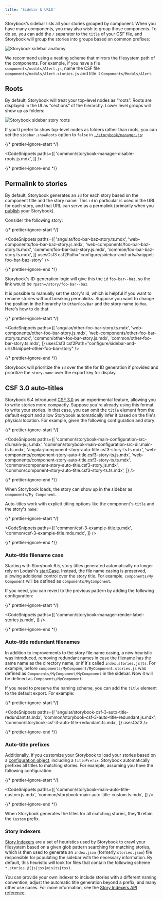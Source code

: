 ```yaml
---
title: 'Sidebar & URLS'
---
```


<YouTubeCallout id="zrdcCSTGo4A" title="How to Configure the Sidebar" />

Storybook’s sidebar lists all your stories grouped by component. When you have many components, you may also wish to group those components. To do so, you can add the `/` separator to the `title` of your CSF file, and Storybook will group the stories into groups based on common prefixes:

![Storybook sidebar anatomy](./sidebar-anatomy.png)

We recommend using a nesting scheme that mirrors the filesystem path of the components. For example, if you have a file `components/modals/Alert.js`, name the CSF file `components/modals/Alert.stories.js` and title it `Components/Modals/Alert`.

## Roots

By default, Storybook will treat your top-level nodes as “roots”. Roots are displayed in the UI as “sections” of the hierarchy. Lower level groups will show up as folders:

![Storybook sidebar story roots](./sidebar-roots.png)

If you’d prefer to show top-level nodes as folders rather than roots, you can set the `sidebar.showRoots` option to `false` in [`./storybook/manager.js`](./features-and-behavior.md):

{/* prettier-ignore-start */}

<CodeSnippets
  paths={[
    'common/storybook-manager-disable-roots.js.mdx',
  ]}
/>

{/* prettier-ignore-end */}

## Permalink to stories

By default, Storybook generates an `id` for each story based on the component title and the story name. This `id` in particular is used in the URL for each story, and that URL can serve as a permalink (primarily when you [publish](../sharing/publish-storybook.md) your Storybook).

Consider the following story:

{/* prettier-ignore-start */}

<CodeSnippets
  paths={[
    'angular/foo-bar-baz-story.ts.mdx',
    'web-components/foo-bar-baz-story.js.mdx',
    'web-components/foo-bar-baz-story.ts.mdx',
    'common/foo-bar-baz-story.js.mdx',
    'common/foo-bar-baz-story.ts.mdx',
  ]}
  usesCsf3
  csf2Path="configure/sidebar-and-urls#snippet-foo-bar-baz-story"
/>

{/* prettier-ignore-end */}

Storybook's ID-generation logic will give this the `id` `foo-bar--baz`, so the link would be `?path=/story/foo-bar--baz`.

It is possible to manually set the story's id, which is helpful if you want to rename stories without breaking permalinks. Suppose you want to change the position in the hierarchy to `OtherFoo/Bar` and the story name to `Moo`. Here's how to do that:

{/* prettier-ignore-start */}

<CodeSnippets
  paths={[
    'angular/other-foo-bar-story.ts.mdx',
    'web-components/other-foo-bar-story.js.mdx',
    'web-components/other-foo-bar-story.ts.mdx',
    'common/other-foo-bar-story.js.mdx',
    'common/other-foo-bar-story.ts.mdx',
  ]}
  usesCsf3
  csf2Path="configure/sidebar-and-urls#snippet-other-foo-bar-story"
/>

{/* prettier-ignore-end */}

Storybook will prioritize the `id` over the title for ID generation if provided and prioritize the `story.name` over the export key for display.

## CSF 3.0 auto-titles

Storybook 6.4 introduced [CSF 3.0](https://storybook.js.org/blog/component-story-format-3-0/) as an experimental feature, allowing you to write stories more compactly. Suppose you're already using this format to write your stories. In that case, you can omit the `title` element from the default export and allow Storybook automatically infer it based on the file's physical location. For example, given the following configuration and story:

{/* prettier-ignore-start */}

<CodeSnippets
  paths={[
    'common/storybook-main-configuration-src-dir.main-js.js.mdx',
    'common/storybook-main-configuration-src-dir.main-ts.ts.mdx',
    'angular/component-story-auto-title.csf3-story-ts.ts.mdx',
    'web-components/component-story-auto-title.csf3-story-ts.js.mdx',
    'web-components/component-story-auto-title.csf3-story-ts.ts.mdx',
    'common/component-story-auto-title.csf3-story.js.mdx',
    'common/component-story-auto-title.csf3-story-ts.ts.mdx',
  ]}
/>

{/* prettier-ignore-end */}

When Storybook loads, the story can show up in the sidebar as `components/My Component`.

Auto-titles work with explicit titling options like the component's `title` and the story's `name`:

{/* prettier-ignore-start */}

<CodeSnippets
  paths={[
    'common/csf-3-example-title.ts.mdx',
    'common/csf-3-example-title.mdx.mdx',
  ]}
/>

{/* prettier-ignore-end */}

### Auto-title filename case

Starting with Storybook 6.5, story titles generated automatically no longer rely on Lodash's [startCase](https://lodash.com/docs/#startCase).
Instead, the file name casing is preserved, allowing additional control over the story title. For example, `components/My Component` will be defined as `components/MyComponent`.

If you need, you can revert to the previous pattern by adding the following configuration:

{/* prettier-ignore-start */}

<CodeSnippets
  paths={[
    'common/storybook-manager-render-label-stories.js.mdx',
  ]}
/>

{/* prettier-ignore-end */}

### Auto-title redundant filenames

In addition to improvements to the story file name casing, a new heuristic was introduced, removing redundant names in case the filename has the same name as the directory name, or if it's called `index.stories.js|ts`. For example, before `components/MyComponent/MyComponent.stories.js` was defined as `Components/MyComponent/MyComponent` in the sidebar. Now it will be defined as `Components/MyComponent`.

If you need to preserve the naming scheme, you can add the `title` element to the default export. For example:

{/* prettier-ignore-start */}

<CodeSnippets
  paths={[
    'angular/storybook-csf-3-auto-title-redundant.ts.mdx',
    'common/storybook-csf-3-auto-title-redundant.js.mdx',
    'common/storybook-csf-3-auto-title-redundant.ts.mdx',
  ]}
  usesCsf3
/>

{/* prettier-ignore-end */}

### Auto-title prefixes

Additionally, if you customize your Storybook to load your stories based on a [configuration object](./index.md#with-a-configuration-object), including a `titlePrefix`, Storybook automatically prefixes all titles to matching stories. For example, assuming you have the following configuration:

{/* prettier-ignore-start */}

<CodeSnippets
  paths={[
    'common/storybook-main-auto-title-custom.js.mdx',
    'common/storybook-main-auto-title-custom.ts.mdx',
  ]}
/>

{/* prettier-ignore-end */}

When Storybook generates the titles for all matching stories, they'll retain the `Custom` prefix.

### Story Indexers

[Story Indexers](../api/main-config-indexers.md) are a set of heuristics used by Storybook to crawl your filesystem based on a given glob pattern searching for matching stories, which is then used to generate an `index.json` (formerly `stories.json`) file responsible for populating the sidebar with the necessary information. By default, this heuristic will look for files that contain the following scheme `*.stories.@(js|jsx|mjs|ts|tsx)`.

You can provide your own indexer to include stories with a different naming convention, adjust the automatic title generation beyond a prefix, and many other use cases. For more information, see the [Story Indexers API reference](../api/main-config-indexers.md).
